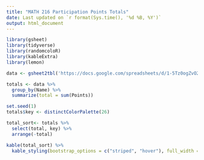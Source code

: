 ```yaml
---
title: "MATH 216 Participation Points Totals"
date: Last updated on `r format(Sys.time(), '%d %B, %Y')`
output: html_document
---
```


```r
library(gsheet)
library(tidyverse)
library(randomcoloR)
library(kableExtra)
library(lemon)

data <- gsheet2tbl('https://docs.google.com/spreadsheets/d/1-5Tz0ogZvO2k1Dv1lIW8W_YuY0qH2AZb1MmZmN6_wy4/edit?usp=sharing')

totals <- data %>% 
  group_by(Name) %>% 
  summarize(total = sum(Points)) 

set.seed(1)
totals$key <- distinctColorPalette(26)

total_sort<- totals %>% 
  select(total, key) %>% 
  arrange(-total)
```


```r
kable(total_sort) %>% 
  kable_styling(bootstrap_options = c("striped", "hover"), full_width = F)
```



